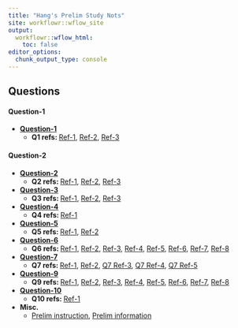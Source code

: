 ```yaml
---
title: "Hang's Prelim Study Nots"
site: workflowr::wflow_site
output:
  workflowr::wflow_html:
    toc: false
editor_options:
  chunk_output_type: console
---
```


## Questions

#### Question-1

- [**Question-1**](https://chenh19.github.io/prelim/GGSB_questions_2022/GGSB_Question_1/GGSB_Prelim_Question_1.pdf)
  - **Q1 refs: ** [Ref-1](https://chenh19.github.io/prelim/GGSB_questions_2022/GGSB_Question_1/Quesetion_1-Reference_1.pdf), 
                  [Ref-2](https://chenh19.github.io/prelim/GGSB_questions_2022/GGSB_Question_1/Quesetion_1-Reference_2.pdf), 
                  [Ref-3](https://chenh19.github.io/prelim/GGSB_questions_2022/GGSB_Question_1/Quesetion_1-Reference_3.pdf)


#### Question-2

- [**Question-2**](https://chenh19.github.io/prelim/GGSB_questions_2022/GGSB_Question_2/GGSB_Prelim_Question_2.pdf)
  - **Q2 refs: ** [Ref-1](https://chenh19.github.io/prelim/GGSB_questions_2022/GGSB_Question_2/Quesetion_2-Reference_1.pdf), 
                  [Ref-2](https://chenh19.github.io/prelim/GGSB_questions_2022/GGSB_Question_2/Quesetion_2-Reference_2.pdf), 
                  [Ref-3](https://chenh19.github.io/prelim/GGSB_questions_2022/GGSB_Question_2/Quesetion_2-Reference_3.pdf)

- [**Question-3**](https://chenh19.github.io/prelim/GGSB_questions_2022/GGSB_Question_3/GGSB_Prelim_Question_3.pdf)
  - **Q3 refs: ** [Ref-1](https://chenh19.github.io/prelim/GGSB_questions_2022/GGSB_Question_3/Quesetion_3-Reference_1.pdf), 
                  [Ref-2](https://chenh19.github.io/prelim/GGSB_questions_2022/GGSB_Question_3/Quesetion_3-Reference_2.pdf), 
                  [Ref-3](https://chenh19.github.io/prelim/GGSB_questions_2022/GGSB_Question_3/Quesetion_3-Reference_3.pdf)

- [**Question-4**](https://chenh19.github.io/prelim/GGSB_questions_2022/GGSB_Question_4/GGSB_Prelim_Question_4.pdf)
  - **Q4 refs: ** [Ref-1](https://chenh19.github.io/prelim/GGSB_questions_2022/GGSB_Question_4/Quesetion_4-Reference_1.pdf)

- [**Question-5**](https://chenh19.github.io/prelim/GGSB_questions_2022/GGSB_Question_5/GGSB_Prelim_Question_5.pdf)
  - **Q5 refs: ** [Ref-1](https://chenh19.github.io/prelim/GGSB_questions_2022/GGSB_Question_5/Quesetion_5-Reference_1.pdf), 
                  [Ref-2](https://chenh19.github.io/prelim/GGSB_questions_2022/GGSB_Question_5/Quesetion_5-Reference_2.pdf)

- [**Question-6**](https://chenh19.github.io/prelim/GGSB_questions_2022/GGSB_Question_6/GGSB_Prelim_Question_6.pdf)
  - **Q6 refs: ** [Ref-1](https://chenh19.github.io/prelim/GGSB_questions_2022/GGSB_Question_6/Quesetion_6-Reference_1.pdf), 
                  [Ref-2](https://chenh19.github.io/prelim/GGSB_questions_2022/GGSB_Question_6/Quesetion_6-Reference_2.pdf), 
                  [Ref-3](https://chenh19.github.io/prelim/GGSB_questions_2022/GGSB_Question_6/Quesetion_6-Reference_3.pdf), 
                  [Ref-4](https://chenh19.github.io/prelim/GGSB_questions_2022/GGSB_Question_6/Quesetion_6-Reference_4.pdf), 
                  [Ref-5](https://chenh19.github.io/prelim/GGSB_questions_2022/GGSB_Question_6/Quesetion_6-Reference_5.pdf), 
                  [Ref-6](https://chenh19.github.io/prelim/GGSB_questions_2022/GGSB_Question_6/Quesetion_6-Reference_6.pdf), 
                  [Ref-7](https://chenh19.github.io/prelim/GGSB_questions_2022/GGSB_Question_6/Quesetion_6-Reference_7.pdf), 
                  [Ref-8](https://chenh19.github.io/prelim/GGSB_questions_2022/GGSB_Question_6/Quesetion_6-Reference_8.pdf)

- [**Question-7**](https://chenh19.github.io/prelim/GGSB_questions_2022/GGSB_Question_7/GGSB_Prelim_Question_7.pdf)
  - **Q7 refs: ** [Ref-1](https://chenh19.github.io/prelim/GGSB_questions_2022/GGSB_Question_7/Quesetion_7-Reference_1.pdf), 
                  [Ref-2](https://chenh19.github.io/prelim/GGSB_questions_2022/GGSB_Question_7/Quesetion_7-Reference_2.pdf), 
                  [Q7 Ref-3](https://chenh19.github.io/prelim/GGSB_questions_2022/GGSB_Question_7/Quesetion_7-Reference_3.pdf), 
                  [Q7 Ref-4](https://chenh19.github.io/prelim/GGSB_questions_2022/GGSB_Question_7/Quesetion_7-Reference_4.pdf), 
                  [Q7 Ref-5](https://chenh19.github.io/prelim/GGSB_questions_2022/GGSB_Question_7/Quesetion_7-Reference_5.pdf)

- [**Question-9**](https://chenh19.github.io/prelim/GGSB_questions_2022/GGSB_Question_9/GGSB_Prelim_Question_9.pdf)
  - **Q9 refs: ** [Ref-1](https://chenh19.github.io/prelim/GGSB_questions_2022/GGSB_Question_9/Quesetion_9-Reference_1.pdf), 
                  [Ref-2](https://chenh19.github.io/prelim/GGSB_questions_2022/GGSB_Question_9/Quesetion_9-Reference_2.pdf), 
                  [Ref-3](https://chenh19.github.io/prelim/GGSB_questions_2022/GGSB_Question_9/Quesetion_9-Reference_3.pdf), 
                  [Ref-4](https://chenh19.github.io/prelim/GGSB_questions_2022/GGSB_Question_9/Quesetion_9-Reference_4.pdf), 
                  [Ref-5](https://chenh19.github.io/prelim/GGSB_questions_2022/GGSB_Question_9/Quesetion_9-Reference_5.pdf), 
                  [Ref-6](https://chenh19.github.io/prelim/GGSB_questions_2022/GGSB_Question_9/Quesetion_9-Reference_6.pdf), 
                  [Ref-7](https://chenh19.github.io/prelim/GGSB_questions_2022/GGSB_Question_9/Quesetion_9-Reference_7.pdf), 
                  [Ref-8](https://chenh19.github.io/prelim/GGSB_questions_2022/GGSB_Question_9/Quesetion_9-Reference_8.pdf)

- [**Question-10**](https://chenh19.github.io/prelim/GGSB_questions_2022/GGSB_Question_10/GGSB_Prelim_Question_10.pdf)
  - **Q10 refs: ** [Ref-1](https://chenh19.github.io/prelim/GGSB_questions_2022/GGSB_Question_10/Quesetion_10-Reference_1.pdf)

- **Misc.**
  - [Prelim instruction](https://chenh19.github.io/prelim/GGSB_questions_2022/MISC/GGSB_Prelim_Exam_Instructions.pdf), 
    [Prelim information](https://chenh19.github.io/prelim/GGSB_questions_2022/MISC/PrelimExam_Information_from_GGSB_Handbook.pdf)
